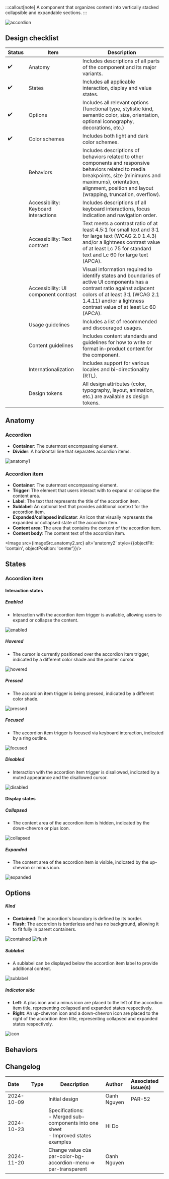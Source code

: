 
:::callout[note]
A component that organizes content into vertically stacked collapsible and expandable sections.
:::

<Image src={imageSrc.accordion.src} alt='accordion' />

## Design checklist

| Status | Item                                 | Description                                                                                                                                                                                                                       |
| ------ | ------------------------------------ | --------------------------------------------------------------------------------------------------------------------------------------------------------------------------------------------------------------------------------- |
| ✔️     | Anatomy                              | Includes descriptions of all parts of the component and its major variants.                                                                                                                                                       |
| ✔️     | States                               | Includes all applicable interaction, display and value states.                                                                                                                                                                    |
| ✔️     | Options                              | Includes all relevant options (functional type, stylistic kind, semantic color, size, orientation, optional iconography, decorations, etc.)                                                                                       |
| ✔️     | Color schemes                        | Includes both light and dark color schemes.                                                                                                                                                                                       |
|        | Behaviors                            | Includes descriptions of behaviors related to other components and responsive behaviors related to media breakpoints, size (minimums and maximums), orientation, alignment, position and layout (wrapping, truncation, overflow). |
|        | Accessibility: Keyboard interactions | Includes descriptions of all keyboard interactions, focus indication and navigation order.                                                                                                                                        |
|        | Accessibility: Text contrast         | Text meets a contrast ratio of at least 4.5:1 for small text and 3:1 for large text (WCAG 2.0 1.4.3) and/or a lightness contrast value of at least Lc 75 for standard text and Lc 60 for large text (APCA).                       |
|        | Accessibility: UI component contrast | Visual information required to identify states and boundaries of active UI components has a contrast ratio against adjacent colors of at least 3:1 (WCAG 2.1 1.4.11) and/or a lightness contrast value of at least Lc 60 (APCA).  |
|        | Usage guidelines                     | Includes a list of recommended and discouraged usages.                                                                                                                                                                            |
|        | Content guidelines                   | Includes content standards and guidelines for how to write or format in-product content for the component.                                                                                                                        |
|        | Internationalization                 | Includes support for various locales and bi-directionality (RTL).                                                                                                                                                                 |
|        | Design tokens                        | All design attributes (color, typography, layout, animation, etc.) are available as design tokens.                                                                                                                                |

## Anatomy

### Accordion

- **Container**: The outermost encompassing element.
- **Divider**: A horizontal line that separates accordion items.

<Image src={imageSrc.anatomy1.src} alt='anatomy1' />


### Accordion item

- **Container**: The outermost encompassing element.
- **Trigger**: The element that users interact with to expand or collapse the content area.
- **Label**: The text that represents the title of the accordion item.
- **Sublabel**: An optional text that provides additional context for the accordion item.
- **Expanded/collapsed indicator**: An icon that visually represents the expanded or collapsed state of the accordion item.
- **Content area**: The area that contains the content of the accordion item.
- **Content body**: The content text of the accordion item.

<Image src={imageSrc.anatomy2.src} alt='anatomy2' style={{objectFit: 'contain', objectPosition: 'center'}}/>

## States

### Accordion item

#### Interaction states

##### Enabled

- Interaction with the accordion item trigger is available, allowing users to expand or collapse the content.

<Image src={imageSrc.enabled.src} alt='enabled' />

##### Hovered

- The cursor is currently positioned over the accordion item trigger, indicated by a different color shade and the pointer cursor.

<Image src={imageSrc.hovered.src} alt='hovered' />

##### Pressed

- The accordion item trigger is being pressed, indicated by a different color shade.

<Image src={imageSrc.pressed.src} alt='pressed' />

##### Focused

- The accordion item trigger is focused via keyboard interaction, indicated by a ring outline.

<Image src={imageSrc.focused.src} alt='focused' />

##### Disabled

- Interaction with the accordion item trigger is disallowed, indicated by a muted appearance and the disallowed cursor.

<Image src={imageSrc.disabled.src} alt='disabled' />

#### Display states

##### Collapsed

- The content area of the accordion item is hidden, indicated by the down-chevron or plus icon.

<Image src={imageSrc.collapsed.src} alt='collapsed' />

##### Expanded

- The content area of the accordion item is visible, indicated by the up-chevron or minus icon.

<Image src={imageSrc.expanded.src} alt='expanded' />


<Component>
  <Demo.BasicAccordion/>
</Component>

## Options

##### Kind

- **Contained**: The accordion's boundary is defined by its border.
- **Flush**: The accordion is borderless and has no background, allowing it to fit fully in parent containers.

<Image src={imageSrc.contained.src} alt='contained' />
<Image src={imageSrc.flush.src} alt='flush' />

##### Sublabel

- A sublabel can be displayed below the accordion item label to provide additional context.

<Image src={imageSrc.sublabel.src} alt='sublabel' />

##### Indicator side

- **Left**: A plus icon and a minus icon are placed to the left of the accordion item title, representing collapsed and expanded states respectively.
- **Right**: An up-chevron icon and a down-chevron icon are placed to the right of the accordion item title, representing collapsed and expanded states respectively.

<Image src={imageSrc.icon.src} alt='icon' />

## Behaviors



## Changelog

| Date       | Type                                                        | Description                                                                                 | Author      | Associated issue(s)  |
|:-----------|:------------------------------------------------------------|---------------------------------------------------------------------------------------------|:------------|:---------------------|
| 2024-10-09 | <Badge size='sm' kind='glass' color='cyan' label="new"/>    | Initial design                                                                              | Oanh Nguyen | PAR-52               |
| 2024-10-23 | <Badge size='sm' kind='glass' color='blue' label="update"/> | Specifications:<br/> - Merged sub-components into one sheet<br/> - Improved states examples | Hi Do       |                      |
| 2024-11-20 | <Badge size='sm' kind='glass' color='blue' label="update"/> | Change value của par-color-bg-accordion-menu => par-transparent                           | Oanh Nguyen |                      |

